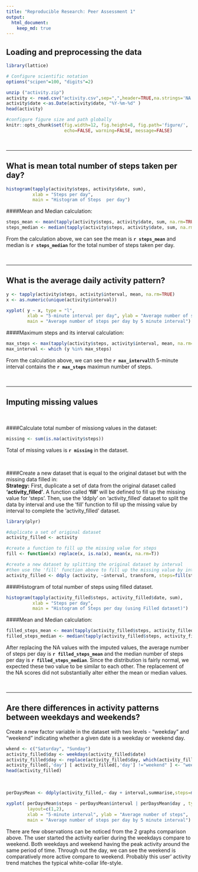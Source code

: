 ```yaml
---
title: "Reproducible Research: Peer Assessment 1"
output: 
  html_document:
    keep_md: true
---
```



## Loading and preprocessing the data
```r
library(lattice)

# Configure scientific notation
options("scipen"=100, "digits"=2)

unzip ("activity.zip")
activity <- read.csv("activity.csv",sep=",",header=TRUE,na.strings='NA',stringsAsFactors=FALSE)
activity$date <-as.Date(activity$date, "%Y-%m-%d" )
head(activity)
```

```r
#configure figure size and path globally
knitr::opts_chunk$set(fig.width=12, fig.height=8, fig.path='figure/',
                      echo=FALSE, warning=FALSE, message=FALSE)
```


<br>

******   



## What is mean total number of steps taken per day?
```r

histogram(tapply(activity$steps, activity$date, sum), 
          xlab = "Steps per day", 
          main = "Histogram of Steps  per day")
```

####Mean and Median calculation:
```r

steps_mean <- mean(tapply(activity$steps, activity$date, sum, na.rm=TRUE))
steps_median <- median(tapply(activity$steps, activity$date, sum, na.rm=TRUE))

```
From the calculation above, we can see the mean is **`r steps_mean`** and median is **`r steps_median`** for the total number of steps taken per day. 

<br>

******  



## What is the average daily activity pattern?
```r

y <- tapply(activity$steps, activity$interval, mean, na.rm=TRUE)
x <- as.numeric(unique(activity$interval))

xyplot( y ~ x, type = "l",
        xlab = "5-minute interval per day", ylab = "Average number of steps", 
        main = "Average number of steps per day by 5 minute interval")

```

####Maximum steps and its interval calculation:
```r

max_steps <- max(tapply(activity$steps, activity$interval, mean, na.rm=TRUE))
max_interval <- which (y %in% max_steps)

```
From the calculation above, we can see the **`r max_interval`**th 5-minute interval contains the **`r max_steps`** maximun number of steps.  

<br>

******   



## Imputing missing values
<br>

####Calculate total number of missiong values in the dataset:
```r

missing <- sum(is.na(activity$steps))

```
Total of missing values is **`r missing`** in the dataset.

<br>

####Create a new dataset that is equal to the original dataset but with the missing data filled in:  
**Strategy:** First, duplicate a set of data from the original dataset called **'activity_filled'**. A function called **'fill'** will be defined to fill up the missing value for 'steps'. Then, use the 'ddply' on 'activity_filled' dataset to split the data by interval and use the 'fill' function to fill up the missing value by interval to complete the 'activity_filled' dataset.


```r
library(plyr)

#duplicate a set of original dataset
activity_filled <- activity

#create a function to fill up the missing value for steps
fill <- function(x) replace(x, is.na(x), mean(x, na.rm=T))

#create a new dataset by splitting the original dataset by interval 
#then use the 'fill' function above to fill up the missing value by interval
activity_filled <- ddply (activity, ~interval, transform, steps=fill(steps))

```

####Histogram of total number of steps using filled dataset.  
```r

histogram(tapply(activity_filled$steps, activity_filled$date, sum), 
          xlab = "Steps per day", 
          main = "Histogram of Steps per day (using Filled dataset)")

```


####Mean and Median calculation:
```r

filled_steps_mean <- mean(tapply(activity_filled$steps, activity_filled$date, sum, na.rm=TRUE))
filled_steps_median <- median(tapply(activity_filled$steps, activity_filled$date, sum, na.rm=TRUE))

```
 
After replacing the NA values with the imputed values, the average number of steps per day is **`r filled_steps_mean`** and the median number of steps per day is **`r filled_steps_median`**. Since the distribution is fairly normal, we expected these two value to be similar to each other. The replacement of the NA scores did not substantially alter either the mean or median values.

<br>

******  


## Are there differences in activity patterns between weekdays and weekends?  
Create a new factor variable in the dataset with two levels - "weekday" and "weekend" indicating whether a given date is a weekday or weekend day.
```r
wkend <- c("Saturday", "Sunday")
activity_filled$day <- weekdays(activity_filled$date)
activity_filled$day <- replace(activity_filled$day, which(activity_filled$day %in% wkend), "weekend")
activity_filled[,'day'] [ activity_filled[,'day'] !="weekend" ] <- "weekday"
head(activity_filled)
```

<br>


```r
perDaysMean <- ddply(activity_filled,~ day + interval,summarise,steps=mean(steps)) 

xyplot( perDaysMean$steps ~ perDaysMean$interval | perDaysMean$day , type = "l", 
        layout=c(1,2), 
        xlab = "5-minute interval", ylab = "Average number of steps", 
        main = "Average number of steps per day by 5 minute interval")

```
There are few observations can be noticed from the 2 graphs comparison above. The user started the activity earlier during the weekdays compare to weekend. Both weekdays and weekend having the peak activity around the same period of time. Through out the day, we can see the weekend is comparatively more active compare to weekend. Probably this user' activity trend matches the typical white-collar life-style.

<br>

